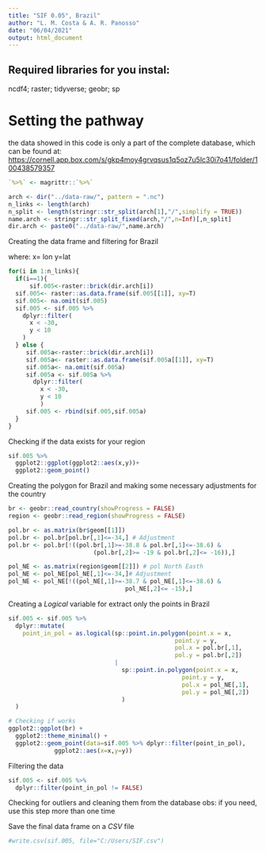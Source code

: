 ```yaml
---
title: "SIF 0.05°, Brazil"
author: "L. M. Costa & A. R. Panosso"
date: "06/04/2021"
output: html_document
---
```


## Required libraries for you instal:
ncdf4;
raster;
tidyverse;
geobr; 
sp

# Setting the pathway

the data showed in this code is only a part of the complete database, which can be found at: <https://cornell.app.box.com/s/gkp4moy4grvqsus1q5oz7u5lc30i7o41/folder/100438579357>

```r
`%>%` <- magrittr::`%>%` 

arch <- dir("../data-raw/", pattern = ".nc")
n_links <- length(arch)
n_split <- length(stringr::str_split(arch[1],"/",simplify = TRUE))
name.arch <- stringr::str_split_fixed(arch,"/",n=Inf)[,n_split]
dir.arch <- paste0("../data-raw/",name.arch)

```

Creating the data frame and filtering for Brazil

where: x= lon
y=lat

```r
for(i in 1:n_links){
  if(i==1){
      sif.005<-raster::brick(dir.arch[i])
  sif.005<- raster::as.data.frame(sif.005[[1]], xy=T)
  sif.005<- na.omit(sif.005)
  sif.005 <- sif.005 %>% 
    dplyr::filter(
      x < -30,
      y < 10
    )
  } else {
     sif.005a<-raster::brick(dir.arch[i])
     sif.005a<- raster::as.data.frame(sif.005a[[1]], xy=T)
     sif.005a<- na.omit(sif.005a)
     sif.005a <- sif.005a %>% 
       dplyr::filter(
         x < -30,
         y < 10
         )
     sif.005 <- rbind(sif.005,sif.005a)
  }
}

```


Checking if the data exists for your region
```r
sif.005 %>% 
  ggplot2::ggplot(ggplot2::aes(x,y))+
  ggplot2::geom_point()
```


Creating the polygon for Brazil and making some necessary adjustments for the country

```r

br <- geobr::read_country(showProgress = FALSE)
region <- geobr::read_region(showProgress = FALSE)

pol.br <- as.matrix(br$geom[[1]])
pol.br <- pol.br[pol.br[,1]<=-34,] # Adjustment 
pol.br <- pol.br[!((pol.br[,1]>=-38.8 & pol.br[,1]<=-38.6) &
                        (pol.br[,2]>= -19 & pol.br[,2]<= -16)),]

pol_NE <- as.matrix(region$geom[[2]]) # pol North Easth
pol_NE <- pol_NE[pol_NE[,1]<=-34,]# Adjustment
pol_NE <- pol_NE[!((pol_NE[,1]>=-38.7 & pol_NE[,1]<=-38.6) &
                                 pol_NE[,2]<= -15),]
```

Creating a *Logical* variable for extract only the points in Brazil

```r

sif.005 <- sif.005 %>% 
  dplyr::mutate(
    point_in_pol = as.logical(sp::point.in.polygon(point.x = x, 
                                               point.y = y,
                                               pol.x = pol.br[,1],
                                               pol.y = pol.br[,2])
                              |
                                sp::point.in.polygon(point.x = x, 
                                                 point.y = y,
                                                 pol.x = pol_NE[,1],
                                                 pol.y = pol_NE[,2])  
                                )
  )

# Checking if works 
ggplot2::ggplot(br) + 
  ggplot2::theme_minimal() +
  ggplot2::geom_point(data=sif.005 %>% dplyr::filter(point_in_pol),
             ggplot2::aes(x=x,y=y))
```

Filtering the data

```r

sif.005 <- sif.005 %>%
  dplyr::filter(point_in_pol != FALSE)
```

Checking for outliers and cleaning them from the database
obs: if you need, use this step more than one time


Save the final data frame on a *CSV* file 
```r
#write.csv(sif.005, file="C:/Users/SIF.csv")
```


